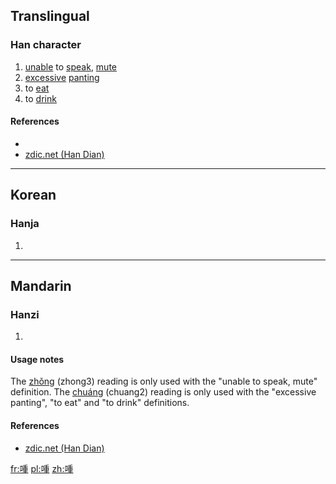 ==Translingual==

===Han character===
{{Han char|rn=30|rad=口|as=09|sn=12|four=|canj=口竹十土 (RHJG)|ids=⿰[[口]][[重]]}}

# [[unable]] to [[speak]], [[mute]]
# [[excessive]] [[pant]]ing
# to [[eat]]
# to [[drink]]

====References====
* {{Han ref|kx=0199.160|dkj=03964|dj=0421.070|hdz=10656.110|uh=55A0|ud=21920}}
*[http://www.zdic.net/z/16/js/55A0.htm zdic.net (Han Dian)]

----

==Korean==

===Hanja===
{{ko-hanja|hangeul=종|rv=jong|mr=chong}}

# {{defn|lang=ko|sort=口09}}

----

==Mandarin==

===Hanzi===
{{cmn-hanzi|pin=[[zhǒng]] ([[zhong3]]), [[chuáng]] ([[chuang2]])|wg=chung<sup>3</sup>, ch'uang<sup>2</sup>}}

# {{defn|lang=cmn|sort=口09}}

====Usage notes====
The [[zhǒng]] (zhong3) reading is only used with the "unable to speak, mute" definition. The [[chuáng]] (chuang2) reading is only used with the "excessive panting", "to eat" and "to drink" definitions.

====References====
*[http://www.zdic.net/z/16/js/55A0.htm zdic.net (Han Dian)]

[[fr:喠]]
[[pl:喠]]
[[zh:喠]]